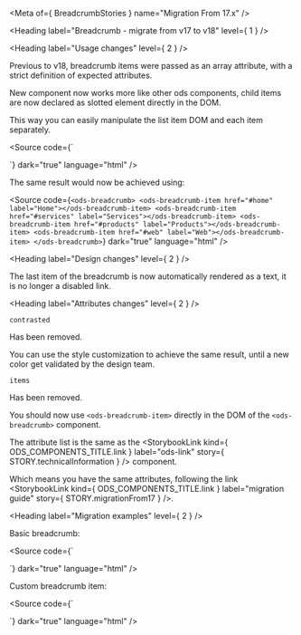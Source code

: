 
<Meta of={ BreadcrumbStories } name="Migration From 17.x" />

<Heading label="Breadcrumb - migrate from v17 to v18" level={ 1 } />

<Heading label="Usage changes" level={ 2 } />

Previous to v18, breadcrumb items were passed as an array attribute, with a strict definition of expected attributes.

New component now works more like other ods components, child items are now declared as slotted element directly in the DOM.

This way you can easily manipulate the list item DOM and each item separately.

<Source code={`
<osds-breadcrumb id="default-breadcrumb"></osds-breadcrumb>
<script>
document.querySelector('#default-breadcrumb').items = JSON.stringify([
  { href: "#home", label: "Home" },
  { href: "#services", label: "Services" },
  { href: "#products", label: "Products" },
  { href: "#web", label: "Web" },
]);
</script>
`}
        dark="true"
        language="html" />

The same result would now be achieved using:

<Source code={`
<ods-breadcrumb>
  <ods-breadcrumb-item href="#home" label="Home"></ods-breadcrumb-item>
  <ods-breadcrumb-item href="#services" label="Services"></ods-breadcrumb-item>
  <ods-breadcrumb-item href="#products" label="Products"></ods-breadcrumb-item>
  <ods-breadcrumb-item href="#web" label="Web"></ods-breadcrumb-item>
</ods-breadcrumb>
`}
        dark="true"
        language="html" />

<Heading label="Design changes" level={ 2 } />

The last item of the breadcrumb is now automatically rendered as a text, it is no longer a disabled link.

<Heading label="Attributes changes" level={ 2 } />

`contrasted` <OdsBadge color="critical" label="Removed" size="sm" />

Has been removed.

You can use the style customization to achieve the same result, until a new color get validated by the design team.

`items` <OdsBadge color="critical" label="Removed" size="sm" />

Has been removed.

You should now use `<ods-breadcrumb-item>` directly in the DOM of the `<ods-breadcrumb>` component.

The attribute list is the same as the <StorybookLink kind={ ODS_COMPONENTS_TITLE.link } label="ods-link" story={ STORY.technicalInformation } /> component.

Which means you have the same attributes, following the link <StorybookLink kind={ ODS_COMPONENTS_TITLE.link } label="migration guide" story={ STORY.migrationFrom17 } />.

<Heading label="Migration examples" level={ 2 } />

Basic breadcrumb:

<Source code={`
<osds-breadcrumb id="default-breadcrumb"></osds-breadcrumb>
<script>
document.querySelector('#default-breadcrumb').items = JSON.stringify([
  { href: "#home", label: "Home" },
  { href: "#services", label: "Services" },
  { href: "#products", label: "Products" },
  { href: "#web", label: "Web" },
]);
</script>

<!-- is now -->

<ods-breadcrumb>
  <ods-breadcrumb-item href="#home" label="Home"></ods-breadcrumb-item>
  <ods-breadcrumb-item href="#services" label="Services"></ods-breadcrumb-item>
  <ods-breadcrumb-item href="#products" label="Products"></ods-breadcrumb-item>
  <ods-breadcrumb-item href="#web" label="Web"></ods-breadcrumb-item>
</ods-breadcrumb>
`}
        dark="true"
        language="html" />

Custom breadcrumb item:

<Source code={`
<osds-breadcrumb id="default-breadcrumb"></osds-breadcrumb>
<script>
document.querySelector('#default-breadcrumb').items = JSON.stringify([
  { href: "#home", label: "Home" },
  { href: "#services", label: "Services", target: "_blank" },
  { href: "#products", label: "Products", disabled: true },
  { href: "#web", label: "Web" },
]);
</script>

<!-- is now -->

<ods-breadcrumb>
  <ods-breadcrumb-item href="#home" label="Home"></ods-breadcrumb-item>
  <ods-breadcrumb-item href="#services" label="Services" target="_blank"></ods-breadcrumb-item>
  <ods-breadcrumb-item href="#products" is-disabled label="Products"></ods-breadcrumb-item>
  <ods-breadcrumb-item href="#web" label="Web"></ods-breadcrumb-item>
</ods-breadcrumb>
`}
        dark="true"
        language="html" />
